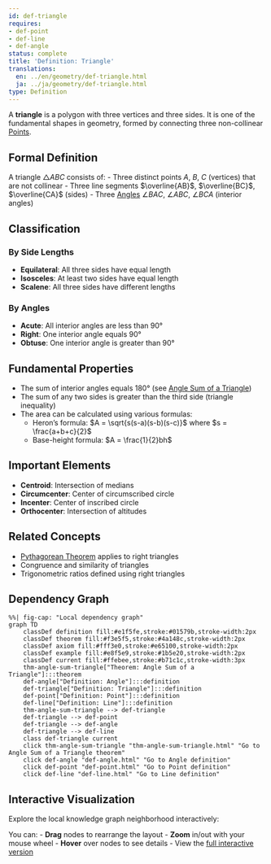 ```yaml
---
id: def-triangle
requires:
- def-point
- def-line
- def-angle
status: complete
title: 'Definition: Triangle'
translations:
  en: ../en/geometry/def-triangle.html
  ja: ../ja/geometry/def-triangle.html
type: Definition
---
```


A **triangle** is a polygon with three vertices and three sides. It is one of the fundamental shapes in geometry, formed by connecting three non-collinear [Points](def-point.qmd).

## Formal Definition

A triangle $\triangle ABC$ consists of:
- Three distinct points $A$, $B$, $C$ (vertices) that are not collinear
- Three line segments $\overline{AB}$, $\overline{BC}$, $\overline{CA}$ (sides)
- Three [Angles](def-angle.qmd) $\angle BAC$, $\angle ABC$, $\angle BCA$ (interior angles)

## Classification

### By Side Lengths
- **Equilateral**: All three sides have equal length
- **Isosceles**: At least two sides have equal length
- **Scalene**: All three sides have different lengths

### By Angles
- **Acute**: All interior angles are less than $90°$
- **Right**: One interior angle equals $90°$
- **Obtuse**: One interior angle is greater than $90°$

## Fundamental Properties

- The sum of interior angles equals $180°$ (see [Angle Sum of a Triangle](thm-angle-sum-triangle.qmd))
- The sum of any two sides is greater than the third side (triangle inequality)
- The area can be calculated using various formulas:
  - Heron's formula: $A = \sqrt{s(s-a)(s-b)(s-c)}$ where $s = \frac{a+b+c}{2}$
  - Base-height formula: $A = \frac{1}{2}bh$

## Important Elements

- **Centroid**: Intersection of medians
- **Circumcenter**: Center of circumscribed circle
- **Incenter**: Center of inscribed circle
- **Orthocenter**: Intersection of altitudes

## Related Concepts

- [Pythagorean Theorem](thm-pythagorean.qmd) applies to right triangles
- Congruence and similarity of triangles
- Trigonometric ratios defined using right triangles

## Dependency Graph

```mermaid
%%| fig-cap: "Local dependency graph"
graph TD
    classDef definition fill:#e1f5fe,stroke:#01579b,stroke-width:2px
    classDef theorem fill:#f3e5f5,stroke:#4a148c,stroke-width:2px
    classDef axiom fill:#fff3e0,stroke:#e65100,stroke-width:2px
    classDef example fill:#e8f5e9,stroke:#1b5e20,stroke-width:2px
    classDef current fill:#ffebee,stroke:#b71c1c,stroke-width:3px
    thm-angle-sum-triangle["Theorem: Angle Sum of a Triangle"]:::theorem
    def-angle["Definition: Angle"]:::definition
    def-triangle["Definition: Triangle"]:::definition
    def-point["Definition: Point"]:::definition
    def-line["Definition: Line"]:::definition
    thm-angle-sum-triangle --> def-triangle
    def-triangle --> def-point
    def-triangle --> def-angle
    def-triangle --> def-line
    class def-triangle current
    click thm-angle-sum-triangle "thm-angle-sum-triangle.html" "Go to Angle Sum of a Triangle theorem"
    click def-angle "def-angle.html" "Go to Angle definition"
    click def-point "def-point.html" "Go to Point definition"
    click def-line "def-line.html" "Go to Line definition"
```

## Interactive Visualization

Explore the local knowledge graph neighborhood interactively:

::: {.graph-viz data-id="def-triangle" data-width="700" data-height="500"}
:::

You can:
- **Drag** nodes to rearrange the layout
- **Zoom** in/out with your mouse wheel
- **Hover** over nodes to see details
- View the [full interactive version](../../output/interactive/def-triangle.html){target="_blank"}
